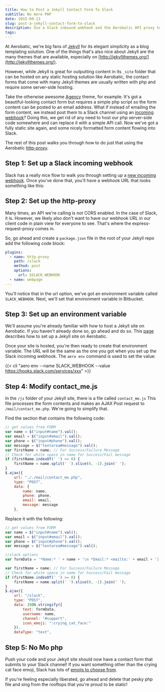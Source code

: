 ```yaml
---
title: How to Post a Jekyll Contact Form To Slack
subtitle: No more PHP
date: 2015-09-13
slug: post-a-jekyll-contact-form-to-slack
description: Use a Slack inbound webhook and the Aerobatic API proxy to post a Jekyll form instead of PHP.
tags:
---
```



At Aerobatic, we're big fans of [Jekyll](http://jekyllrb.com/) for its elegant simplicity as a blog templating solution. One of the things that's also nice about Jekyll are the many themes that are available, especially on [http://jekyllthemes.org/](http://jekyllthemes.org/).

However, while Jekyll is great for outputting content in its `_site` folder that can be hosted on any static hosting solution like Aerobatic, the contact forms that come with many Jekyll themes are usually written with php and require some server-side hosting.

Take the otherwise awesome [Agency](http://jekyllthemes.org/themes/agency/) theme, for example. It's got a beautiful-looking contact form but requires a simple php script so the form content can be posted to an email address. What if instead of emailing the form content, we instead post them to a Slack channel using an [incoming webhook](https://api.slack.com/incoming-webhooks)? Doing this, we get rid of any need to host our php server-side code somewhere and can replace it with a simple API call. Now we've got a fully static site again, and some nicely formatted form content flowing into Slack.

<MdxImage screenshot src="https://www.aerobatic.com/media/blog/contact-slack/slack-message.png" />

The rest of this post walks you through how to do just that using the Aerobatic [http-proxy](/docs/plugins/http-proxy/).

## Step 1: Set up a Slack incoming webhook

Slack has a really nice flow to walk you through setting up a [new incoming webhook](https://api.slack.com/incoming-webhooks). Once you've done that, you'll have a webhook URL that looks something like this:

<MdxImage screenshot src="https://www.aerobatic.com/media/blog/contact-slack/webhook-url.png" />

## Step 2: Set up the http-proxy

Many times, an API we're calling is not CORS enabled. In the case of Slack, it is. However, we likely also don't want to have our webhook URL in our client code in plain view for everyone to see. That's where the express-request-proxy comes in.

So, go ahead and create a `package.json` file in the root of your Jekyll repo add the following code block:

```yaml
plugins:
  - name: http-proxy
    path: /slack
    method: post
    options:
      url: $SLACK_WEBHOOK
  - name: webpage
---

```

You'll notice that in the url option, we've got an environment variable called `SLACK_WEBHOOK`. Next, we'll set that environment variable in Bitbucket.

## Step 3: Set up an environment variable

We'll assume you're already familiar with how to host a Jekyll site on Aerobatic. If you haven't already done so, go ahead and do so. This [page](/docs/static-site-generators/#jekyll) describes how to set up a Jekyll site on Aerobatic.

Once your site is hosted, you're then ready to create that environment variable. The URL will be the same as the one you got when you set up the Slack incoming webhook. The `aero env` command is used to set the value:

{{< cli "aero env --name SLACK_WEBHOOK --value https://hooks.slack.com/services/xxx" >}}

## Step 4: Modify contact_me.js

In the `/js` folder of your Jekyll site, there is a file called `contact_me.js` This file processes the form contents and makes an AJAX Post request to `/mail/contact_me.php`. We're going to simplify that.

Find the section that contains the following code:

```js
// get values from FORM
var name = $("input#name").val();
var email = $("input#email").val();
var phone = $("input#phone").val();
var message = $("textarea#message").val();
var firstName = name; // For Success/Failure Message
// Check for white space in name for Success/Fail message
if (firstName.indexOf(' ') >= 0) {
    firstName = name.split(' ').slice(0, -1).join(' ');
}
$.ajax({
    url: "././mail/contact_me.php",
    type: "POST",
    data: {
        name: name,
        phone: phone,
        email: email,
        message: message
    },
```

Replace it with the following:

```js
// get values from FORM
var name = $("input#name").val();
var email = $("input#email").val();
var phone = $("input#phone").val();
var message = $("textarea#message").val();

//slack options
var formData = '*Name:* ' + name + '\n *Email:* <mailto:' + email + '|' + email + '> \n *Phone:* ' + phone + '\n *Message:* ' + message;

var firstName = name; // For Success/Failure Message
// Check for white space in name for Success/Fail message
if (firstName.indexOf(' ') >= 0) {
    firstName = name.split(' ').slice(0, -1).join(' ');
}
$.ajax({
    url: "/slack",
    type: "POST",
    data: JSON.stringify({
        text: formData,
        username: name,
        channel: "#support",
        icon_emoji: ":crying_cat_face:"
    }),
    dataType: "text",
```

## Step 5: No Mo php

Push your code and your Jekyll site should now have a contact form that submits to your Slack channel! If you want something other than the crying cat face emoji, Slack has lots of [emojis to choose from](http://www.emoji-cheat-sheet.com/).

If you're feeling especially liberated, go ahead and delete that pesky php file and sing from the rooftops that you're proud to be static!
